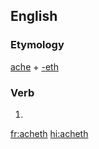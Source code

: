 ==English==

===Etymology===
[[ache]] + [[-eth]]

===Verb===
{{head|en|verb form}}

# {{en-archaic third-person singular of|ache}}

[[fr:acheth]]
[[hi:acheth]]